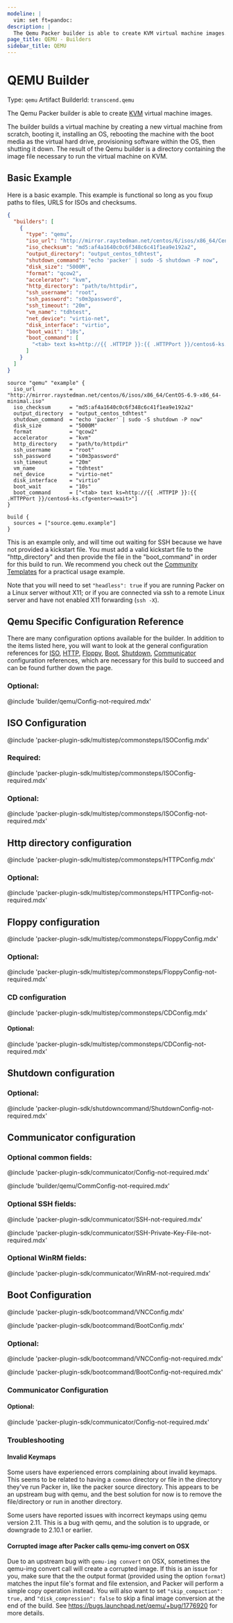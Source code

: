```yaml
---
modeline: |
  vim: set ft=pandoc:
description: |
  The Qemu Packer builder is able to create KVM virtual machine images.
page_title: QEMU - Builders
sidebar_title: QEMU
---
```


# QEMU Builder

Type: `qemu`
Artifact BuilderId: `transcend.qemu`

The Qemu Packer builder is able to create [KVM](http://www.linux-kvm.org) virtual
machine images.

The builder builds a virtual machine by creating a new virtual machine from
scratch, booting it, installing an OS, rebooting the machine with the boot media
as the virtual hard drive, provisioning software within the OS, then shutting it
down. The result of the Qemu builder is a directory containing the image file
necessary to run the virtual machine on KVM.

## Basic Example

Here is a basic example. This example is functional so long as you fixup paths
to files, URLS for ISOs and checksums.

<Tabs>
<Tab heading="JSON">

```json
{
  "builders": [
    {
      "type": "qemu",
      "iso_url": "http://mirror.raystedman.net/centos/6/isos/x86_64/CentOS-6.9-x86_64-minimal.iso",
      "iso_checksum": "md5:af4a1640c0c6f348c6c41f1ea9e192a2",
      "output_directory": "output_centos_tdhtest",
      "shutdown_command": "echo 'packer' | sudo -S shutdown -P now",
      "disk_size": "5000M",
      "format": "qcow2",
      "accelerator": "kvm",
      "http_directory": "path/to/httpdir",
      "ssh_username": "root",
      "ssh_password": "s0m3password",
      "ssh_timeout": "20m",
      "vm_name": "tdhtest",
      "net_device": "virtio-net",
      "disk_interface": "virtio",
      "boot_wait": "10s",
      "boot_command": [
        "<tab> text ks=http://{{ .HTTPIP }}:{{ .HTTPPort }}/centos6-ks.cfg<enter><wait>"
      ]
    }
  ]
}
```

</Tab>
<Tab heading="HCL2">

```hcl
source "qemu" "example" {
  iso_url           = "http://mirror.raystedman.net/centos/6/isos/x86_64/CentOS-6.9-x86_64-minimal.iso"
  iso_checksum      = "md5:af4a1640c0c6f348c6c41f1ea9e192a2"
  output_directory  = "output_centos_tdhtest"
  shutdown_command  = "echo 'packer' | sudo -S shutdown -P now"
  disk_size         = "5000M"
  format            = "qcow2"
  accelerator       = "kvm"
  http_directory    = "path/to/httpdir"
  ssh_username      = "root"
  ssh_password      = "s0m3password"
  ssh_timeout       = "20m"
  vm_name           = "tdhtest"
  net_device        = "virtio-net"
  disk_interface    = "virtio"
  boot_wait         = "10s"
  boot_command      = ["<tab> text ks=http://{{ .HTTPIP }}:{{ .HTTPPort }}/centos6-ks.cfg<enter><wait>"]
}

build {
  sources = ["source.qemu.example"]
}
```

</Tab>
</Tabs>

This is an example only, and will time out waiting for SSH because we have not
provided a kickstart file. You must add a valid kickstart file to the
"http_directory" and then provide the file in the "boot_command" in order for
this build to run. We recommend you check out the
[Community Templates](/community-tools#templates)
for a practical usage example.

Note that you will need to set `"headless": true` if you are running Packer
on a Linux server without X11; or if you are connected via ssh to a remote
Linux server and have not enabled X11 forwarding (`ssh -X`).

## Qemu Specific Configuration Reference

There are many configuration options available for the builder. In addition to
the items listed here, you will want to look at the general configuration
references for [ISO](#iso-configuration),
[HTTP](#http-directory-configuration),
[Floppy](#floppy-configuration),
[Boot](#boot-configuration),
[Shutdown](#shutdown-configuration),
[Communicator](#communicator-configuration)
configuration references, which are
necessary for this build to succeed and can be found further down the page.

### Optional:

@include 'builder/qemu/Config-not-required.mdx'

## ISO Configuration

@include 'packer-plugin-sdk/multistep/commonsteps/ISOConfig.mdx'

### Required:

@include 'packer-plugin-sdk/multistep/commonsteps/ISOConfig-required.mdx'

### Optional:

@include 'packer-plugin-sdk/multistep/commonsteps/ISOConfig-not-required.mdx'

## Http directory configuration

@include 'packer-plugin-sdk/multistep/commonsteps/HTTPConfig.mdx'

### Optional:

@include 'packer-plugin-sdk/multistep/commonsteps/HTTPConfig-not-required.mdx'

## Floppy configuration

@include 'packer-plugin-sdk/multistep/commonsteps/FloppyConfig.mdx'

### Optional:

@include 'packer-plugin-sdk/multistep/commonsteps/FloppyConfig-not-required.mdx'

### CD configuration

@include 'packer-plugin-sdk/multistep/commonsteps/CDConfig.mdx'

#### Optional:

@include 'packer-plugin-sdk/multistep/commonsteps/CDConfig-not-required.mdx'

## Shutdown configuration

### Optional:

@include 'packer-plugin-sdk/shutdowncommand/ShutdownConfig-not-required.mdx'

## Communicator configuration

### Optional common fields:

@include 'packer-plugin-sdk/communicator/Config-not-required.mdx'

@include 'builder/qemu/CommConfig-not-required.mdx'

### Optional SSH fields:

@include 'packer-plugin-sdk/communicator/SSH-not-required.mdx'

@include 'packer-plugin-sdk/communicator/SSH-Private-Key-File-not-required.mdx'

### Optional WinRM fields:

@include 'packer-plugin-sdk/communicator/WinRM-not-required.mdx'

## Boot Configuration

@include 'packer-plugin-sdk/bootcommand/VNCConfig.mdx'

@include 'packer-plugin-sdk/bootcommand/BootConfig.mdx'

### Optional:

@include 'packer-plugin-sdk/bootcommand/VNCConfig-not-required.mdx'

@include 'packer-plugin-sdk/bootcommand/BootConfig-not-required.mdx'

### Communicator Configuration

#### Optional:

@include 'packer-plugin-sdk/communicator/Config-not-required.mdx'

### Troubleshooting

#### Invalid Keymaps

Some users have experienced errors complaining about invalid keymaps. This
seems to be related to having a `common` directory or file in the directory
they've run Packer in, like the packer source directory. This appears to be an
upstream bug with qemu, and the best solution for now is to remove the
file/directory or run in another directory.

Some users have reported issues with incorrect keymaps using qemu version 2.11.
This is a bug with qemu, and the solution is to upgrade, or downgrade to 2.10.1
or earlier.

#### Corrupted image after Packer calls qemu-img convert on OSX

Due to an upstream bug with `qemu-img convert` on OSX, sometimes the qemu-img
convert call will create a corrupted image. If this is an issue for you, make
sure that the the output format (provided using the option `format`) matches
the input file's format and file extension, and Packer will
perform a simple copy operation instead. You will also want to set
`"skip_compaction": true,` and `"disk_compression": false` to skip a final
image conversion at the end of the build. See
https://bugs.launchpad.net/qemu/+bug/1776920 for more details.
